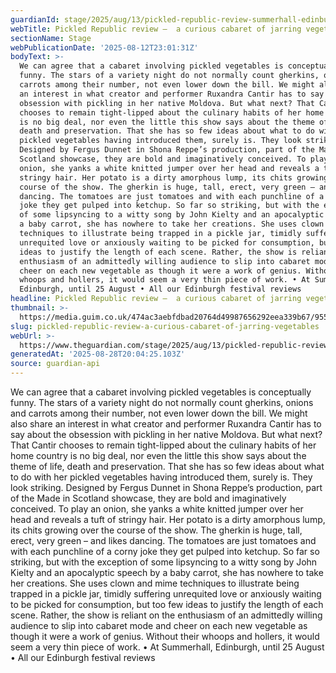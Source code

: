 ```yaml
---
guardianId: stage/2025/aug/13/pickled-republic-review-summerhall-edinburgh
webTitle: Pickled Republic review –  a curious cabaret of jarring vegetables
sectionName: Stage
webPublicationDate: '2025-08-12T23:01:31Z'
bodyText: >-
  We can agree that a cabaret involving pickled vegetables is conceptually
  funny. The stars of a variety night do not normally count gherkins, onions and
  carrots among their number, not even lower down the bill. We might also share
  an interest in what creator and performer Ruxandra Cantir has to say about the
  obsession with pickling in her native Moldova. But what next? That Cantir
  chooses to remain tight-lipped about the culinary habits of her home country
  is no big deal, nor even the little this show says about the theme of life,
  death and preservation. That she has so few ideas about what to do with her
  pickled vegetables having introduced them, surely is. They look striking.
  Designed by Fergus Dunnet in Shona Reppe’s production, part of the Made in
  Scotland showcase, they are bold and imaginatively conceived. To play an
  onion, she yanks a white knitted jumper over her head and reveals a tuft of
  stringy hair. Her potato is a dirty amorphous lump, its chits growing over the
  course of the show. The gherkin is huge, tall, erect, very green – and likes
  dancing. The tomatoes are just tomatoes and with each punchline of a corny
  joke they get pulped into ketchup. So far so striking, but with the exception
  of some lipsyncing to a witty song by John Kielty and an apocalyptic speech by
  a baby carrot, she has nowhere to take her creations. She uses clown and mime
  techniques to illustrate being trapped in a pickle jar, timidly suffering
  unrequited love or anxiously waiting to be picked for consumption, but too few
  ideas to justify the length of each scene. Rather, the show is reliant on the
  enthusiasm of an admittedly willing audience to slip into cabaret mode and
  cheer on each new vegetable as though it were a work of genius. Without their
  whoops and hollers, it would seem a very thin piece of work. • At Summerhall,
  Edinburgh, until 25 August • All our Edinburgh festival reviews
headline: Pickled Republic review –  a curious cabaret of jarring vegetables
thumbnail: >-
  https://media.guim.co.uk/474ac3aebfdbad20764d49987656292eea339b67/955_439_4291_3433/500.jpg
slug: pickled-republic-review-a-curious-cabaret-of-jarring-vegetables
webUrl: >-
  https://www.theguardian.com/stage/2025/aug/13/pickled-republic-review-summerhall-edinburgh
generatedAt: '2025-08-28T20:04:25.103Z'
source: guardian-api
---
```

We can agree that a cabaret involving pickled vegetables is conceptually funny. The stars of a variety night do not normally count gherkins, onions and carrots among their number, not even lower down the bill. We might also share an interest in what creator and performer Ruxandra Cantir has to say about the obsession with pickling in her native Moldova. But what next? That Cantir chooses to remain tight-lipped about the culinary habits of her home country is no big deal, nor even the little this show says about the theme of life, death and preservation. That she has so few ideas about what to do with her pickled vegetables having introduced them, surely is. They look striking. Designed by Fergus Dunnet in Shona Reppe’s production, part of the Made in Scotland showcase, they are bold and imaginatively conceived. To play an onion, she yanks a white knitted jumper over her head and reveals a tuft of stringy hair. Her potato is a dirty amorphous lump, its chits growing over the course of the show. The gherkin is huge, tall, erect, very green – and likes dancing. The tomatoes are just tomatoes and with each punchline of a corny joke they get pulped into ketchup. So far so striking, but with the exception of some lipsyncing to a witty song by John Kielty and an apocalyptic speech by a baby carrot, she has nowhere to take her creations. She uses clown and mime techniques to illustrate being trapped in a pickle jar, timidly suffering unrequited love or anxiously waiting to be picked for consumption, but too few ideas to justify the length of each scene. Rather, the show is reliant on the enthusiasm of an admittedly willing audience to slip into cabaret mode and cheer on each new vegetable as though it were a work of genius. Without their whoops and hollers, it would seem a very thin piece of work. • At Summerhall, Edinburgh, until 25 August • All our Edinburgh festival reviews
